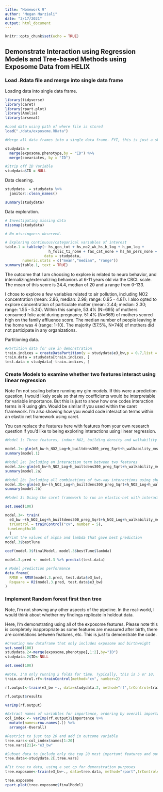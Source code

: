 ```yaml
---
title: "Homework 9"
author: "Megan Marziali"
date: "3/17/2021"
output: html_document
---
```


```r
knitr::opts_chunk$set(echo = TRUE)
```

## Demonstrate Interaction using Regression Models and Tree-based Methods using Exposome Data from HELIX

### Load .Rdata file and merge into single data frame

Loading data into single data frame.

```r
library(tidyverse)
library(caret)
library(rpart.plot)
library(Amelia)
library(arsenal)

#Load data using path of where file is stored
load("./data/exposome.RData")

#Merge all data frames into a single data frame. FYI, this is just a shortcut by combining baseR with piping from tidyverse. There are other ways of merging across three data frames that are likely more elegant.

studydata = 
  merge(exposome,phenotype,by = "ID") %>% 
  merge(covariates, by = "ID")

#Strip off ID Variable
studydata$ID = NULL
```

Data cleaning.

```r
studydata  = studydata %>% 
  janitor::clean_names()

summary(studydata)
```

Data exploration.

```r
# Investigating missing data
missmap(studydata)

# No missingness observed.

# Exploring continuous/categorical variables of interest
table.1 = tableby(~ hs_gen_tot + hs_no2_wk_hs_h_log + h_pm_log +
                    h_folic_t1_none + fas_cat_none + hs_hm_pers_none + hs_participation_3cat_none,
                  data = studydata,
        numeric.stats = c("mean","median", "range"))
summary(table.1, text = TRUE)

```

The outcome that I am choosing to explore is related to neuro behavior, and internalizing/externalizing behaviors at 6-11 years old via the CBCL scale. The mean of this score is 24.4, median of 20 and a range from 0-133.

I chose to explore a few variables related to air pollution, including NO2 concentration (mean: 2.86, median: 2.98; range: 0.95 - 4.81). I also opted to explore concentration of particulate matter (mean: 2.44; median: 2.30; range: 1.55 - 5.24). Within this sample, 53.4% (N=695) of mothers consumed folic acid during pregnancy. 51.4% (N=669) of mothers scored high on the family affluence score. The median number of people leaving in the home was 4 (range: 1-10). The majority (57.5%, N=748) of mothers did not participate in any organizations.

Partitioning data.

```r
#Partition data for use in demonstration
train.indices = createDataPartition(y = studydata$e3_bw,p = 0.7,list = FALSE)
train.data = studydata[train.indices, ]
test.data = studydata[-train.indices, ]
```


### Create Models to examine whether two features interact using linear regression

Note I'm not scaling before running my glm models. If this were a prediction question, I would likely scale so that my coefficients would be interpretable for variable importance. But this is just to show how one codes interaction terms in R using glm. Would be similar if you used within the caret framework. I'm also showing how you would code interaction terms within an elastic net framework using caret.

You can replace the features here with features from your own research question if you'd like to being exploring interactions using linear regression.

```r
#Model 1: Three features, indoor NO2, building density and walkability metric, in relation to child birthweight (I'm assuming measures are consistent pre and postnatal. Likely a bad assumption but just for illustrative purposes)

model.1<-glm(e3_bw~h_NO2_Log+h_builtdens300_preg_Sqrt+h_walkability_mean_preg_None, data=train.data) 
summary(model.1)

#Model 2a: Including an interaction term between two features
model.2a<-glm(e3_bw~h_NO2_Log+h_builtdens300_preg_Sqrt+h_walkability_mean_preg_None+h_NO2_Log*h_builtdens300_preg_Sqrt, data=train.data)
summary(model.2a)

#Model 2b: Including all combinations of two-way interactions using shortcut
model.2b<-glm(e3_bw~(h_NO2_Log+h_builtdens300_preg_Sqrt+h_NO2_Log+h_walkability_mean_preg_None)^2, data=train.data)
summary(model.2b)

#Model 3: Using the caret framework to run an elastic-net with interaction terms between features

set.seed(100)

model.3<- train(
  e3_bw ~(h_NO2_Log+h_builtdens300_preg_Sqrt+h_NO2_Log+h_walkability_mean_preg_None)^2, data = train.data, preProcess="scale", method = "glmnet",
  trControl = trainControl("cv", number = 5),
 tuneLength=10
  )
#Print the values of alpha and lambda that gave best prediction
model.3$bestTune

coef(model.3$finalModel, model.3$bestTune$lambda)

model.3.pred <- model.3 %>% predict(test.data)

# Model prediction performance
data.frame(
  RMSE = RMSE(model.3.pred, test.data$e3_bw),
  Rsquare = R2(model.3.pred, test.data$e3_bw)
)

```

### Implement Random forest first then tree

Note, I'm not showing any other aspects of the pipeline. In the real-world, I would think about whether my findings replicate in holdout data. 

Here, I'm demonstrating using all of the exposome features. Please note this is completely inappropriate as some features are measured after birth, there are correlations between features, etc. This is *just* to demonstrate the code.


```r
#Creating new dataframe that only includes exposome and birthweight
set.seed(100)
studydata.2<-merge(exposome,phenotype[,1:2],by="ID") 
studydata.2$ID<-NULL

set.seed(100)

#Note, I'm only running 2 folds for time. Typically, this is 5 or 10.
train.control.rf<-trainControl(method="cv", number=2)

rf.output<-train(e3_bw ~., data=studydata.2, method="rf",trControl=train.control.rf, ntree=100)

rf.output$results

varImp(rf.output)

#Extract names of variables for importance, ordering by overall importance with largest at top
col_index <- varImp(rf.output)$importance %>% 
  mutate(names=row.names(.)) %>%
  arrange(-Overall)

#Restrict to just top 20 and add in outcome variable
tree.vars<-col_index$names[1:20]
tree.vars[21]<-"e3_bw"

#Subset data to include only the top 20 most important features and outcome
tree.data<-studydata.2[,tree.vars]

#Fit tree to data, using a set cp for demonstration purposes
tree.exposome<-train(e3_bw~., data=tree.data, method="rpart",trControl=trainControl(method="cv", number = 5), tuneGrid=expand.grid(cp=0.01))

tree.exposome
rpart.plot(tree.exposome$finalModel)
```


